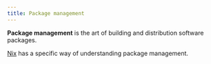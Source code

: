 ```yaml
---
title: Package management
---
```


**Package management** is the art of building and distribution software packages.

[Nix] has a specific way of understanding package management.

[nix]: /concepts/nix
